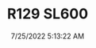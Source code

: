 ---
width: 2667
height: 4000
title: R129 SL600
description: Mercedes SL600 AMG V12
date: 7/25/2022 5:13:22 AM
cameraMake: Sony
cameraModel: ILCE-7M3
lens: ZEISS Batis 1.8/85
settingsfStop: f/2
settingsISO: ISO 100
settingsShutter: 1/250
settingsFocalLength: 85 mm
---
